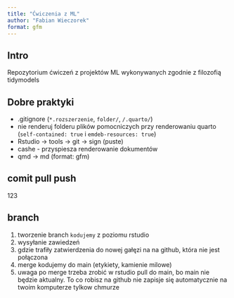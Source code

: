 ```yaml
---
title: "Ćwiczenia z ML"
author: "Fabian Wieczorek"
format: gfm
---
```


## Intro
Repozytorium ćwiczeń z projektów ML wykonywanych zgodnie z filozofią tidymodels

## Dobre praktyki

* .gitignore (`*.rozszerzenie`, `folder/`, `/.quarto/`)
* nie renderuj folderu plików pomocniczych przy renderowaniu quarto
(`self-contained: true` i `emdeb-resources: true`)
* Rstudio -> tools -> git -> sign (puste)
* cashe - przyspiesza renderowanie dokumentów
* qmd -> md (format: gfm)

## comit pull push

123

## branch

 1) tworzenie branch `kodujemy` z poziomu rstudio
 2) wysyłanie zawiedzeń 
 3) gdzie trafiły zatwierdzenia do nowej gałęzi na na github, która nie jest połączona
 4) merge kodujemy do main (etykiety, kamienie milowe)
 5) uwaga po merge trzeba zrobić w rstudio pull do main, bo main nie będzie aktualny. To co robisz na github nie zapisje się automatycznie na twoim komputerze tylkow chmurze